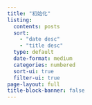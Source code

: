```yaml
---
title: "初始化"
listing:
  contents: posts
  sort: 
    - "date desc"
    - "title desc"
  type: default
  date-format: medium
  categories: numbered
  sort-ui: true
  filter-ui: true
page-layout: full
title-block-banner: false
---
```

